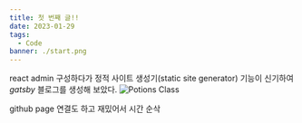 ```yaml
---
title: 첫 번째 글!!
date: 2023-01-29
tags:
  - Code
banner: ./start.png
---
```


react admin 구성하다가 정적 사이트 생성기(static site generator) 기능이 신기하여 *gatsby* 블로그를 생성해 보았다.
![Potions Class](./seranlog-main.png)

github page 연결도 하고 재밌어서 시간 순삭


